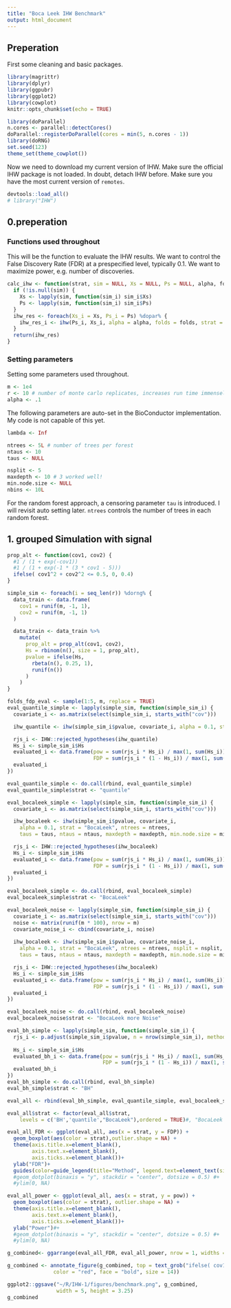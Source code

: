```yaml
---
title: "Boca Leek IHW Benchmark"
output: html_document
---
```


## Preperation
First some cleaning and basic packages.
```r
library(magrittr)
library(dplyr)
library(ggpubr)
library(ggplot2)
library(cowplot)
knitr::opts_chunk$set(echo = TRUE)

library(doParallel)
n.cores <- parallel::detectCores()
doParallel::registerDoParallel(cores = min(5, n.cores - 1))
library(doRNG)
set.seed(123)
theme_set(theme_cowplot())
```

Now we need to download my current version of IHW. Make sure the official IHW package is not loaded. In doubt, detach IHW before. Make sure you have the most current version of `remotes`.
```r
devtools::load_all()
# library("IHW")
```

## 0.preperation 

### Functions used throughout

This will be the function to evaluate the IHW results. We want to control the False Discovery Rate (FDR) at a prespecified level, typically 0.1. We want to maximize power, e.g. number of discoveries.
```r
calc_ihw <- function(strat, sim = NULL, Xs = NULL, Ps = NULL, alpha, folds, ntrees, tau, lambda) {
  if (!is.null(sim)) {
    Xs <- lapply(sim, function(sim_i) sim_i$Xs)
    Ps <- lapply(sim, function(sim_i) sim_i$Ps)
  }
  ihw_res <- foreach(Xs_i = Xs, Ps_i = Ps) %dopar% {
    ihw_res_i <- ihw(Ps_i, Xs_i, alpha = alpha, folds = folds, strat = strat, ntrees = ntrees, tau = tau, lambda = lambda)
  }
  return(ihw_res)
}
```

### Setting parameters 

Setting some parameters used throughout. 
```r
m <- 1e4
r <- 10 # number of monte carlo replicates, increases run time immensely!
alpha <- .1
```

The following parameters are auto-set in the BioConductor implementation. My code is not capable of this yet. 
```r
lambda <- Inf

ntrees <- 5L # number of trees per forest
ntaus <- 10
taus <- NULL

nsplit <- 5
maxdepth <- 10 # 3 worked well!
min.node.size <- NULL
nbins <- 10L
```

For the random forest approach, a censoring parameter `tau` is introduced. I will revisit auto setting later. `ntrees` controls the number of trees in each random forest.

## 1. grouped Simulation with signal

```r
prop_alt <- function(cov1, cov2) {
  #1 / (1 + exp(-cov1))
  #1 / (1 + exp(-1 * (3 * cov1 - 5)))
  ifelse( cov1^2 + cov2^2 <= 0.5, 0, 0.4)
}
```

```r
simple_sim <- foreach(i = seq_len(r)) %dorng% {
  data_train <- data.frame(
    cov1 = runif(m, -1, 1),
    cov2 = runif(m, -1, 1)
  )

  data_train <- data_train %>%
    mutate(
      prop_alt = prop_alt(cov1, cov2),
      Hs = rbinom(n(), size = 1, prop_alt),
      pvalue = ifelse(Hs,
        rbeta(n(), 0.25, 1),
        runif(n())
      )
    )
}
```

```r
folds_fdp_eval <- sample(1:5, m, replace = TRUE)
eval_quantile_simple <- lapply(simple_sim, function(simple_sim_i) {
  covariate_i <- as.matrix(select(simple_sim_i, starts_with("cov")))

  ihw_quantile <- ihw(simple_sim_i$pvalue, covariate_i, alpha = 0.1, strat = "quantile", nbins = nbins, lambda = Inf, folds = folds_fdp_eval) 

  rjs_i <- IHW::rejected_hypotheses(ihw_quantile)
  Hs_i <- simple_sim_i$Hs
  evaluated_i <- data.frame(pow = sum(rjs_i * Hs_i) / max(1, sum(Hs_i)), 
                            FDP = sum(rjs_i * (1 - Hs_i)) / max(1, sum(rjs_i)))
  evaluated_i
})

eval_quantile_simple <- do.call(rbind, eval_quantile_simple)
eval_quantile_simple$strat <- "quantile"
```


```r
eval_bocaleek_simple <- lapply(simple_sim, function(simple_sim_i) {
  covariate_i <- as.matrix(select(simple_sim_i, starts_with("cov")))

  ihw_bocaleek <- ihw(simple_sim_i$pvalue, covariate_i,
    alpha = 0.1, strat = "BocaLeek", ntrees = ntrees,
    taus = taus, ntaus = ntaus, maxdepth = maxdepth, min.node.size = min.node.size, lambda = Inf, nsplit = nsplit)

  rjs_i <- IHW::rejected_hypotheses(ihw_bocaleek)
  Hs_i <- simple_sim_i$Hs
  evaluated_i <- data.frame(pow = sum(rjs_i * Hs_i) / max(1, sum(Hs_i)), 
                            FDP = sum(rjs_i * (1 - Hs_i)) / max(1, sum(rjs_i)))
  evaluated_i
})

eval_bocaleek_simple <- do.call(rbind, eval_bocaleek_simple)
eval_bocaleek_simple$strat <- "BocaLeek"
```

```r
eval_bocaleek_noise <- lapply(simple_sim, function(simple_sim_i) {
  covariate_i <- as.matrix(select(simple_sim_i, starts_with("cov")))
  noise <- matrix(runif(m * 100), nrow = m)
  covariate_noise_i <- cbind(covariate_i, noise)
    
  ihw_bocaleek <- ihw(simple_sim_i$pvalue, covariate_noise_i,
    alpha = 0.1, strat = "BocaLeek", ntrees = ntrees, nsplit = nsplit,
    taus = taus, ntaus = ntaus, maxdepth = maxdepth, min.node.size = min.node.size, lambda = Inf)

  rjs_i <- IHW::rejected_hypotheses(ihw_bocaleek)
  Hs_i <- simple_sim_i$Hs
  evaluated_i <- data.frame(pow = sum(rjs_i * Hs_i) / max(1, sum(Hs_i)), 
                            FDP = sum(rjs_i * (1 - Hs_i)) / max(1, sum(rjs_i)))
  evaluated_i
})

eval_bocaleek_noise <- do.call(rbind, eval_bocaleek_noise)
eval_bocaleek_noise$strat <- "BocaLeek more Noise"
```

```r
eval_bh_simple <- lapply(simple_sim, function(simple_sim_i) {
  rjs_i <- p.adjust(simple_sim_i$pvalue, n = nrow(simple_sim_i), method = "BH") <= 0.1
  
  Hs_i <- simple_sim_i$Hs
  evaluated_bh_i <- data.frame(pow = sum(rjs_i * Hs_i) / max(1, sum(Hs_i)), 
                               FDP = sum(rjs_i * (1 - Hs_i)) / max(1, sum(rjs_i)))
  evaluated_bh_i
})
eval_bh_simple <- do.call(rbind, eval_bh_simple)
eval_bh_simple$strat <- "BH"
```

```r
eval_all <- rbind(eval_bh_simple, eval_quantile_simple, eval_bocaleek_simple)#eval_bocaleek_noise

eval_all$strat <- factor(eval_all$strat,
    levels = c('BH','quantile',"BocaLeek"),ordered = TRUE)#, "BocaLeek more Noise"

eval_all_FDR <- ggplot(eval_all, aes(x = strat, y = FDP)) +
  geom_boxplot(aes(color = strat),outlier.shape = NA) +
  theme(axis.title.x=element_blank(),
        axis.text.x=element_blank(),
        axis.ticks.x=element_blank())+
  ylab("FDR")+
  guides(color=guide_legend(title="Method", legend.text=element_text(size=4)))#+fill=guide_legend(nrow=2,byrow=TRUE)
  #geom_dotplot(binaxis = "y", stackdir = "center", dotsize = 0.5) #+
  #ylim(0, NA)

eval_all_power <- ggplot(eval_all, aes(x = strat, y = pow)) +
  geom_boxplot(aes(color = strat), outlier.shape = NA) +
  theme(axis.title.x=element_blank(),
        axis.text.x=element_blank(),
        axis.ticks.x=element_blank())+
  ylab("Power")#+
  #geom_dotplot(binaxis = "y", stackdir = "center", dotsize = 0.5) #+
  #ylim(0, NA)

g_combined<- ggarrange(eval_all_FDR, eval_all_power, nrow = 1, widths = c(1, 1), common.legend = TRUE, legend = "bottom") 

g_combined <- annotate_figure(g_combined, top = text_grob("ifelse( cov1^2 + cov2^2 <= 0.5, 0, 0.4)", 
               color = "red", face = "bold", size = 14))
```

```r
ggplot2::ggsave("~/R/IHW-1/figures/benchmark.png", g_combined,
                width = 5, height = 3.25)
g_combined
```

